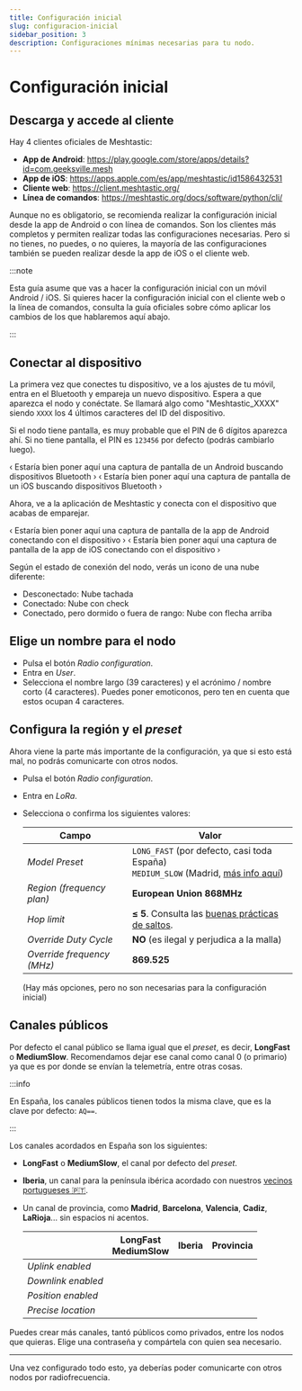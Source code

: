 ```yaml
---
title: Configuración inicial
slug: configuracion-inicial
sidebar_position: 3
description: Configuraciones mínimas necesarias para tu nodo.
---
```




# Configuración inicial

## Descarga y accede al cliente<InlineIcon icon="mdi:tablet-cellphone" />

Hay 4 clientes oficiales de Meshtastic:

- <InlineIcon icon="mdi:android"/> **App de Android**: https://play.google.com/store/apps/details?id=com.geeksville.mesh
- <InlineIcon icon="mdi:apple"/> **App de iOS**: https://apps.apple.com/es/app/meshtastic/id1586432531
- <InlineIcon icon="mdi:web"/> **Cliente web**: https://client.meshtastic.org/
- <InlineIcon icon="mdi:terminal"/> **Línea de comandos**: https://meshtastic.org/docs/software/python/cli/

Aunque no es obligatorio, se recomienda realizar la configuración inicial desde la app de Android o con línea de comandos.
Son los clientes más completos y permiten realizar todas las configuraciones necesarias.
Pero si no tienes, no puedes, o no quieres, la mayoría de las configuraciones también se pueden realizar desde la app de iOS o el cliente web.

:::note

Esta guía asume que vas a hacer la configuración inicial con un móvil Android / iOS.
Si quieres hacer la configuración inicial con el cliente web o la línea de comandos,
consulta la guía oficiales sobre cómo aplicar los cambios de los que hablaremos aquí abajo.

:::

## Conectar al dispositivo<InlineIcon icon="mdi:bluetooth-connect" />

La primera vez que conectes tu dispositivo, ve a los ajustes de tu móvil, entra en el <InlineIcon icon="mdi:bluetooth" /> Bluetooth y empareja un nuevo dispositivo.
Espera a que aparezca el nodo y conéctate. Se llamará algo como "Meshtastic_XXXX" siendo `XXXX` los 4 últimos caracteres del ID del dispositivo.

Si el nodo tiene pantalla, es muy probable que el PIN de 6 dígitos aparezca ahí.
Si no tiene pantalla, el PIN es `123456` por defecto (podrás cambiarlo luego).

<Tabs groupId="operating-system">
    <TabItem value="android" label="Android">
        ‹ Estaría bien poner aquí una captura de pantalla de un Android buscando dispositivos Bluetooth ›
    </TabItem>
    <TabItem value="ios" label="iOS">
        ‹ Estaría bien poner aquí una captura de pantalla de un iOS buscando dispositivos Bluetooth ›
    </TabItem>
</Tabs>

Ahora, ve a la aplicación de Meshtastic y conecta con el dispositivo que acabas de emparejar.

<Tabs groupId="operating-system">
    <TabItem value="android" label="Android">
        ‹ Estaría bien poner aquí una captura de pantalla de la app de Android conectando con el dispositivo ›
    </TabItem>
    <TabItem value="ios" label="iOS">
        ‹ Estaría bien poner aquí una captura de pantalla de la app de iOS conectando con el dispositivo ›
    </TabItem>
</Tabs>

Según el estado de conexión del nodo, verás un icono de una nube diferente:

- Desconectado: Nube tachada <InlineIcon icon="mdi:cloud-off-outline" />
- Conectado: Nube con check <InlineIcon icon="mdi:cloud-check-variant-outline" />
- Conectado, pero dormido o fuera de rango: Nube con flecha arriba <InlineIcon icon="mdi:cloud-upload-outline" />

## Elige un nombre para el nodo<InlineIcon icon="mdi:identification-card-outline" />

- Pulsa el botón <InlineIcon icon="mdi:gear" /> _Radio configuration_.
- Entra en <InlineIcon icon="mdi:account" /> _User_.
- Selecciona el nombre largo (39 caracteres) y el acrónimo / nombre corto (4 caracteres). Puedes poner emoticonos, pero ten en cuenta que estos ocupan 4 caracteres.

## Configura la región y el _preset_<InlineIcon icon="mdi:access-point-network" />

Ahora viene la parte más importante de la configuración, ya que si esto está mal, no podrás comunicarte con otros nodos.

- Pulsa el botón <InlineIcon icon="mdi:gear" /> _Radio configuration_.
- Entra en <InlineIcon icon="mdi:radio-tower" /> _LoRa_.
- Selecciona o confirma los siguientes valores:

    | Campo                      | Valor                                                                                                            |
    |----------------------------|------------------------------------------------------------------------------------------------------------------|
    | _Model Preset_             | `LONG_FAST` (por defecto, casi toda España)<br/>`MEDIUM_SLOW` (Madrid, [más info aquí](/blog/mediumslow-madrid)) |
    | _Region (frequency plan)_  | **European Union 868MHz**                                                                                        |
    | _Hop limit_                | **≤ 5**. Consulta las [buenas prácticas de saltos](../buenas-practicas.md#cantidad-de-saltos-máxima).            |
    | _Override Duty Cycle_      | **NO** (es ilegal y perjudica a la malla)                                                                        |
    | _Override frequency (MHz)_ | **869.525**                                                                                                      |

    (Hay más opciones, pero no son necesarias para la configuración inicial)

## Canales públicos<InlineIcon icon="mdi:speak" />

Por defecto el canal público se llama igual que el _preset_, es decir, **LongFast** o **MediumSlow**.
Recomendamos dejar ese canal como canal 0 (o primario) ya que es por donde se envían la telemetría, entre otras cosas.

:::info

En España, los canales públicos tienen todos la misma clave, que es la clave por defecto: `AQ==`.

:::

Los canales acordados en España son los siguientes:

- **LongFast** o **MediumSlow**, el canal por defecto del _preset_.
- **Iberia**, un canal para la península ibérica acordado con nuestros [vecinos portugueses 🇵🇹](https://meshtastic.pt/).
- Un canal de provincia, como **Madrid**, **Barcelona**, **Valencia**, **Cadiz**, **LaRioja**... sin espacios ni acentos.

    |                    | LongFast<br/>MediumSlow | Iberia           | Provincia        |
    |--------------------|-------------------------|------------------|------------------|
    | _Uplink enabled_   | <EnabledIcon />         | <EnabledIcon />  | <EnabledIcon />  |
    | _Downlink enabled_ | <DisabledIcon />        | <EnabledIcon />  | <EnabledIcon />  |
    | _Position enabled_ | <EnabledIcon />         | <DisabledIcon /> | <DisabledIcon /> |
    | _Precise location_ | <DisabledIcon />        | <DisabledIcon /> | <DisabledIcon /> |

Puedes crear más canales, tantó públicos como privados, entre los nodos que quieras. Elige una contraseña y compártela con quien sea necesario.

---

Una vez configurado todo esto, ya deberías poder comunicarte con otros nodos por radiofrecuencia.
